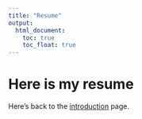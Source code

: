 ```yaml
---
title: "Resume"
output: 
  html_document:
    toc: true
    toc_float: true
---
```


# Here is my resume

Here's back to the [introduction](index.html) page.

